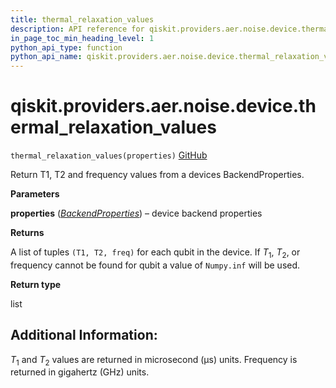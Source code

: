 ```yaml
---
title: thermal_relaxation_values
description: API reference for qiskit.providers.aer.noise.device.thermal_relaxation_values
in_page_toc_min_heading_level: 1
python_api_type: function
python_api_name: qiskit.providers.aer.noise.device.thermal_relaxation_values
---
```


# qiskit.providers.aer.noise.device.thermal\_relaxation\_values

<span id="qiskit.providers.aer.noise.device.thermal_relaxation_values" />

`thermal_relaxation_values(properties)` [GitHub](https://github.com/qiskit/qiskit-aer/tree/stable/0.10/qiskit/providers/aer/noise/device/parameters.py "view source code")

Return T1, T2 and frequency values from a devices BackendProperties.

**Parameters**

**properties** ([*BackendProperties*](qiskit.providers.models.BackendProperties "qiskit.providers.models.BackendProperties")) – device backend properties

**Returns**

A list of tuples `(T1, T2, freq)` for each qubit in the device. If $T_1$, $T_2$, or frequency cannot be found for qubit a value of `Numpy.inf` will be used.

**Return type**

list

## Additional Information:

$T_1$ and $T_2$ values are returned in microsecond (µs) units. Frequency is returned in gigahertz (GHz) units.

